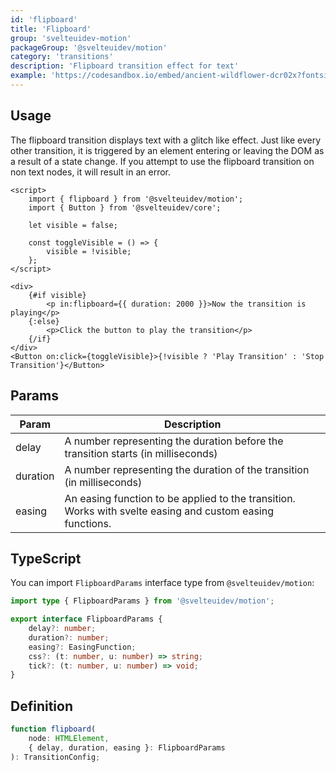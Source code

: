 ```yaml
---
id: 'flipboard'
title: 'Flipboard'
group: 'svelteuidev-motion'
packageGroup: '@svelteuidev/motion'
category: 'transitions'
description: 'Flipboard transition effect for text'
example: 'https://codesandbox.io/embed/ancient-wildflower-dcr02x?fontsize=14&hidenavigation=1&module=%2FApp.svelte&theme=dark&view=preview'
---
```


## Usage

The flipboard transition displays text with a glitch like effect. Just like every other transition, it is triggered by an element entering or leaving the DOM as a result of a state change. If you attempt to use the flipboard transition on non text nodes, it will result in an error.

```tsx
<script>
    import { flipboard } from '@svelteuidev/motion';
    import { Button } from '@svelteuidev/core';

    let visible = false;

    const toggleVisible = () => {
        visible = !visible;
    };
</script>

<div>
    {#if visible}
        <p in:flipboard={{ duration: 2000 }}>Now the transition is playing</p>
    {:else}
        <p>Click the button to play the transition</p>
    {/if}
</div>
<Button on:click={toggleVisible}>{!visible ? 'Play Transition' : 'Stop Transition'}</Button>
```

## Params

| Param    | Description                                                                                               |
| -------- | --------------------------------------------------------------------------------------------------------- |
| delay    | A number representing the duration before the transition starts (in milliseconds)                         |
| duration | A number representing the duration of the transition (in milliseconds)                                    |
| easing   | An easing function to be applied to the transition. Works with svelte easing and custom easing functions. |

## TypeScript

You can import `FlipboardParams` interface type from `@svelteuidev/motion`:

```ts
import type { FlipboardParams } from '@svelteuidev/motion';

export interface FlipboardParams {
	delay?: number;
	duration?: number;
	easing?: EasingFunction;
	css?: (t: number, u: number) => string;
	tick?: (t: number, u: number) => void;
}
```

## Definition

```ts
function flipboard(
	node: HTMLElement,
	{ delay, duration, easing }: FlipboardParams
): TransitionConfig;
```
